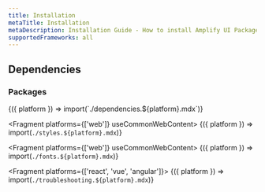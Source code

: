 ```yaml
---
title: Installation
metaTitle: Installation
metaDescription: Installation Guide - How to install Amplify UI Packages, Styles, Fonts and Troubleshooting.
supportedFrameworks: all
---
```



## Dependencies

### Packages

<Fragment>
  {({ platform }) => import(`./dependencies.${platform}.mdx`)}
</Fragment>

<Fragment platforms={['web']} useCommonWebContent>
  {({ platform }) => import(`./styles.${platform}.mdx`)}
</Fragment>

<Fragment platforms={['web']} useCommonWebContent>
  {({ platform }) => import(`./fonts.${platform}.mdx`)}
</Fragment>

<Fragment platforms={['react', 'vue', 'angular']}>
  {({ platform }) => import(`./troubleshooting.${platform}.mdx`)}
</Fragment>
